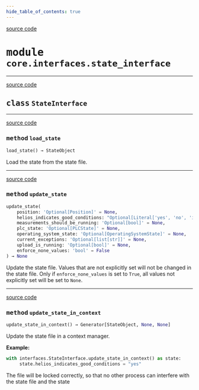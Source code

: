 ```yaml
---
hide_table_of_contents: true
---
```


<!-- markdownlint-disable -->

<a href="https://github.com/tum-esm/pyra/tree/main/packages/core/interfaces/state_interface.py#L0" className="SourceCodeLinkBadge">source code</a>

# <kbd>module</kbd> `core.interfaces.state_interface`






---

<a href="https://github.com/tum-esm/pyra/tree/main/packages/core/interfaces/state_interface.py#L18" className="SourceCodeLinkBadge">source code</a>

## <kbd>class</kbd> `StateInterface`







---

<a href="https://github.com/tum-esm/pyra/tree/main/.venv/lib/python3.10/site-packages/tum_esm_utils/decorators.py#L19" className="SourceCodeLinkBadge">source code</a>

### <kbd>method</kbd> `load_state`

```python
load_state() → StateObject
```

Load the state from the state file. 

---

<a href="https://github.com/tum-esm/pyra/tree/main/.venv/lib/python3.10/site-packages/tum_esm_utils/decorators.py#L38" className="SourceCodeLinkBadge">source code</a>

### <kbd>method</kbd> `update_state`

```python
update_state(
    position: 'Optional[Position]' = None,
    helios_indicates_good_conditions: "Optional[Literal['yes', 'no', 'inconclusive']]" = None,
    measurements_should_be_running: 'Optional[bool]' = None,
    plc_state: 'Optional[PLCState]' = None,
    operating_system_state: 'Optional[OperatingSystemState]' = None,
    current_exceptions: 'Optional[list[str]]' = None,
    upload_is_running: 'Optional[bool]' = None,
    enforce_none_values: 'bool' = False
) → None
```

Update the state file. Values that are not explicitly set will not be changed in the state file. Only if `enforce_none_values` is set to `True`, all values not explicitly set will be set to `None`. 

---

<a href="https://github.com/tum-esm/pyra/tree/main/core/interfaces/state_interface/update_state_in_context#L86" className="SourceCodeLinkBadge">source code</a>

### <kbd>method</kbd> `update_state_in_context`

```python
update_state_in_context() → Generator[StateObject, None, None]
```

Update the state file in a context manager. 



**Example:**
 

```python
with interfaces.StateInterface.update_state_in_context() as state:
     state.helios_indicates_good_conditions = "yes"
``` 

The file will be locked correctly, so that no other process can interfere with the state file and the state 


